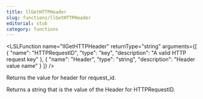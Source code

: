 ```yaml
---
title: llGetHTTPHeader
slug: functions/llGetHTTPHeader
editorial: stub
category: functions
---
```


<LSLFunction
	name="llGetHTTPHeader"
	returnType="string"
	arguments={[
	{
		"name": "HTTPRequestID",
		"type": "key",
		"description": "A valid HTTP request key"
	},
	{
		"name": "Header",
		"type": "string",
		"description": "Header value name"
	}
]}
/>

Returns the value for header for request_id.

Returns a string that is the value of the Header for HTTPRequestID.
